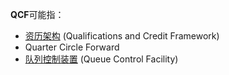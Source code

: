 '''QCF'''可能指：
* [[资历架构|资历架构]] (Qualifications and Credit Framework)
* Quarter Circle Forward
* [[队列控制装置|队列控制装置]] (Queue Control Facility)

{{disambig|cat=三字拉丁字母缩写消歧义}}